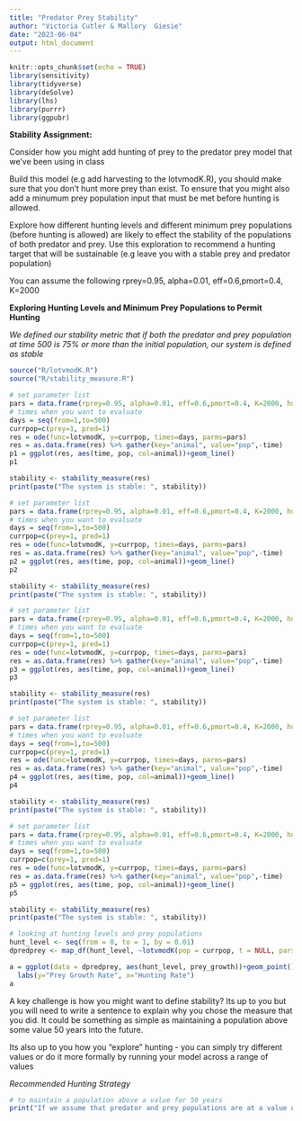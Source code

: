 ```yaml
---
title: "Predator Prey Stability"
author: "Victoria Cutler & Mallory  Giesie"
date: "2023-06-04"
output: html_document
---
```


```r
knitr::opts_chunk$set(echo = TRUE)
library(sensitivity)
library(tidyverse)
library(deSolve)
library(lhs)
library(purrr)
library(ggpubr)
```

**Stability Assignment:**

Consider how you might add hunting of prey to the predator prey model that we've been using in class

Build this model (e.g add harvesting to the lotvmodK.R), you should make sure that you don't hunt more prey than exist. To ensure that you might also add a minumum prey population input that must be met before hunting is allowed.

Explore how different hunting levels and different minimum prey populations (before hunting is allowed) are likely to effect the stability of the populations of both predator and prey. Use this exploration to recommend a hunting target that will be sustainable (e.g leave you with a stable prey and predator population)

You can assume the following rprey=0.95, alpha=0.01, eff=0.6,pmort=0.4, K=2000

**Exploring Hunting Levels and Minimum Prey Populations to Permit Hunting**

*We defined our stability metric that if both the predator and prey population at time 500 is 75% or more than the initial population, our system is defined as stable*

```r
source("R/lotvmodK.R")
source("R/stability_measure.R")

# set parameter list
pars = data.frame(rprey=0.95, alpha=0.01, eff=0.6,pmort=0.4, K=2000, hunt_level = 0.10, min_prey_pop = 1)
# times when you want to evaluate
days = seq(from=1,to=500)
currpop=c(prey=1, pred=1)
res = ode(func=lotvmodK, y=currpop, times=days, parms=pars)
res = as.data.frame(res) %>% gather(key="animal", value="pop",-time)
p1 = ggplot(res, aes(time, pop, col=animal))+geom_line()
p1

stability <- stability_measure(res)
print(paste("The system is stable: ", stability))

# set parameter list
pars = data.frame(rprey=0.95, alpha=0.01, eff=0.6,pmort=0.4, K=2000, hunt_level = 0.50, min_prey_pop = 1)
# times when you want to evaluate
days = seq(from=1,to=500)
currpop=c(prey=1, pred=1)
res = ode(func=lotvmodK, y=currpop, times=days, parms=pars)
res = as.data.frame(res) %>% gather(key="animal", value="pop",-time)
p2 = ggplot(res, aes(time, pop, col=animal))+geom_line()
p2

stability <- stability_measure(res)
print(paste("The system is stable: ", stability))

# set parameter list
pars = data.frame(rprey=0.95, alpha=0.01, eff=0.6,pmort=0.4, K=2000, hunt_level = 0.25, min_prey_pop = 100)
# times when you want to evaluate
days = seq(from=1,to=500)
currpop=c(prey=1, pred=1)
res = ode(func=lotvmodK, y=currpop, times=days, parms=pars)
res = as.data.frame(res) %>% gather(key="animal", value="pop",-time)
p3 = ggplot(res, aes(time, pop, col=animal))+geom_line()
p3

stability <- stability_measure(res)
print(paste("The system is stable: ", stability))

# set parameter list
pars = data.frame(rprey=0.95, alpha=0.01, eff=0.6,pmort=0.4, K=2000, hunt_level = 1, min_prey_pop = 0)
# times when you want to evaluate
days = seq(from=1,to=500)
currpop=c(prey=1, pred=1)
res = ode(func=lotvmodK, y=currpop, times=days, parms=pars)
res = as.data.frame(res) %>% gather(key="animal", value="pop",-time)
p4 = ggplot(res, aes(time, pop, col=animal))+geom_line()
p4

stability <- stability_measure(res)
print(paste("The system is stable: ", stability))

# set parameter list
pars = data.frame(rprey=0.95, alpha=0.01, eff=0.6,pmort=0.4, K=2000, hunt_level = 1, min_prey_pop = 0)
# times when you want to evaluate
days = seq(from=1,to=500)
currpop=c(prey=1, pred=1)
res = ode(func=lotvmodK, y=currpop, times=days, parms=pars)
res = as.data.frame(res) %>% gather(key="animal", value="pop",-time)
p5 = ggplot(res, aes(time, pop, col=animal))+geom_line()
p5

stability <- stability_measure(res)
print(paste("The system is stable: ", stability))

# looking at hunting levels and prey populations
hunt_level <- seq(from = 0, to = 1, by = 0.01)
dpredprey <- map_df(hunt_level, ~lotvmodK(pop = currpop, t = NULL, pars = list(rprey = 0.95, alpha = 0.01, eff = 0.6, pmort = 0.4, K = 2000, min_prey_pop = 1, hunt_level = .x)))

a = ggplot(data = dpredprey, aes(hunt_level, prey_growth))+geom_point()+geom_hline(yintercept = 0, col="red")+
  labs(y="Prey Growth Rate", x="Hunting Rate")
a 
```

A key challenge is how you might want to define stability? Its up to you but you will need to write a sentence to explain why you chose the measure that you did.  It could be something as simple as maintaining a population above some value 50 years into the future.

Its also up to you how you "explore" hunting  - you can simply try different values or do it more formally by running your model across a range of values

*Recommended Hunting Strategy*
```r
# to maintain a population above a value for 50 years 
print("If we assume that predator and prey populations are at a value of 1 (and rprey=0.95, alpha=0.01, eff=0.6,pmort=0.4, K=2000), in order to maintain a stable population for predator and prey,we recommend allowing 75% of prey to be hunted each year.")
```
